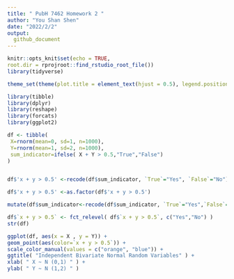 ```yaml
---
title: " PubH 7462 Homework 2 "
author: "You Shan Shen"
date: "2022/2/2"
output: 
  github_document
---
```


```r
knitr::opts_knit$set(echo = TRUE,
root.dir = rprojroot::find_rstudio_root_file())
library(tidyverse)

theme_set(theme(plot.title = element_text(hjust = 0.5), legend.position = "bottom"))

```
```r
library(tibble)
library(dplyr)
library(reshape)
library(forcats)
library(ggplot2)

df <- tibble(
 X=rnorm(mean=0, sd=1, n=1000),
 Y=rnorm(mean=1, sd=2, n=1000),
 sum_indicator=ifelse( X + Y > 0.5,"True","False")
) 


df$'x + y > 0.5' <-recode(df$sum_indicator, `True`="Yes", `False`="No")

df$'x + y > 0.5' <-as.factor(df$'x + y > 0.5')

mutate(df$sum_indicator<-recode(df$sum_indicator, `True`="Yes",`False`="No"))

df$`x + y > 0.5` <- fct_relevel( df$`x + y > 0.5`, c("Yes","No") )
str(df)

ggplot(df, aes(x = X , y = Y)) +
geom_point(aes(color=`x + y > 0.5`)) +
scale_color_manual(values = c("orange", "blue")) +  
ggtitle( "Independent Bivariate Normal Random Variables" ) +
xlab( " X ~ N (0,1) " ) + 
ylab( " Y ~ N (1,2) " )

```

